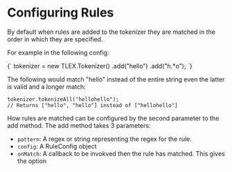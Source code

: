 
# Configuring Rules

By default when rules are added to the tokenizer they are matched in the order in which they are specified.

For example in the following config:

<SnipCode languaage="ts">
{`
tokenizer = new TLEX.Tokenizer()
                .add("hello")
                .add("h.*o");
`}
</SnipCode>

The following would match "hello" instead of the entire string even the latter is valid and a longer match:

```
tokenizer.tokenizeAll("hellohello");
// Returns ["hello", "hello"] instead of ["hellohello"]
```

How rules are matched can be configured by the second parameter to the add method.  The add method takes 3 parameters:

* `pattern`: A regex or string representing the regex for the rule.
* `config`: A RuleConfig object
* `onMatch`: A callback to be invokved then the rule has matched.  This gives the option 
